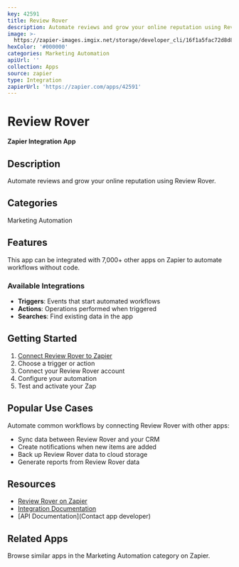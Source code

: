 ```yaml
---
key: 42591
title: Review Rover
description: Automate reviews and grow your online reputation using Review Rover.
image: >-
  https://zapier-images.imgix.net/storage/developer_cli/16f1a5fac72d8d87774363e9945181c6.png?auto=format%2Ccompress&ixlib=python-3.0.0&q=50
hexColor: '#000000'
categories: Marketing Automation
apiUrl: ''
collection: Apps
source: zapier
type: Integration
zapierUrl: 'https://zapier.com/apps/42591'
---
```

# Review Rover

**Zapier Integration App**

## Description

Automate reviews and grow your online reputation using Review Rover.

## Categories

Marketing Automation

## Features

This app can be integrated with 7,000+ other apps on Zapier to automate workflows without code.

### Available Integrations

- **Triggers**: Events that start automated workflows
- **Actions**: Operations performed when triggered
- **Searches**: Find existing data in the app

## Getting Started

1. [Connect Review Rover to Zapier](https://zapier.com/apps/42591)
2. Choose a trigger or action
3. Connect your Review Rover account
4. Configure your automation
5. Test and activate your Zap

## Popular Use Cases

Automate common workflows by connecting Review Rover with other apps:

- Sync data between Review Rover and your CRM
- Create notifications when new items are added
- Back up Review Rover data to cloud storage
- Generate reports from Review Rover data

## Resources

- [Review Rover on Zapier](https://zapier.com/apps/42591)
- [Integration Documentation](https://zapier.com/apps/42591/integrations)
- [API Documentation](Contact app developer)

## Related Apps

Browse similar apps in the Marketing Automation category on Zapier.
